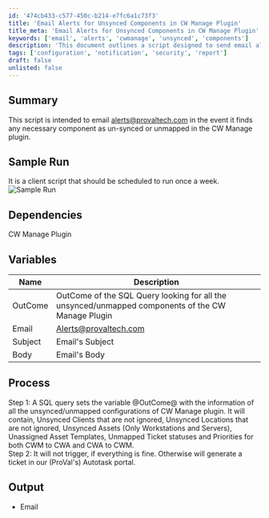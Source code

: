 ```yaml
---
id: '474cb433-c577-450c-b214-e7fc6a1c73f3'
title: 'Email Alerts for Unsynced Components in CW Manage Plugin'
title_meta: 'Email Alerts for Unsynced Components in CW Manage Plugin'
keywords: ['email', 'alerts', 'cwmanage', 'unsynced', 'components']
description: 'This document outlines a script designed to send email alerts when unsynced or unmapped components are detected in the CW Manage plugin. The script runs weekly and checks for various unsynced configurations, generating a ticket in Autotask if issues are found.'
tags: ['configuration', 'notification', 'security', 'report']
draft: false
unlisted: false
---
```

## Summary

This script is intended to email [alerts@provaltech.com](mailto:alerts@provaltech.com) in the event it finds any necessary component as un-synced or unmapped in the CW Manage plugin.

## Sample Run

It is a client script that should be scheduled to run once a week.  
![Sample Run](../../../static/img/ConnectWise-Manage-Plugin-SyncMapping-Audit/image_1.png)

## Dependencies

CW Manage Plugin

## Variables

| Name    | Description                                                                                           |
|---------|-------------------------------------------------------------------------------------------------------|
| OutCome | OutCome of the SQL Query looking for all the unsynced/unmapped components of the CW Manage Plugin   |
| Email   | [Alerts@provaltech.com](mailto:Alerts@provaltech.com)                                                |
| Subject | Email's Subject                                                                                       |
| Body    | Email's Body                                                                                          |

## Process

Step 1: A SQL query sets the variable @OutCome@ with the information of all the unsynced/unmapped configurations of CW Manage plugin. It will contain, Unsynced Clients that are not ignored, Unsynced Locations that are not ignored, Unsynced Assets (Only Workstations and Servers), Unassigned Asset Templates, Unmapped Ticket statuses and Priorities for both CWM to CWA and CWA to CWM.  
Step 2: It will not trigger, if everything is fine. Otherwise will generate a ticket in our (ProVal's) Autotask portal.

## Output

- Email











